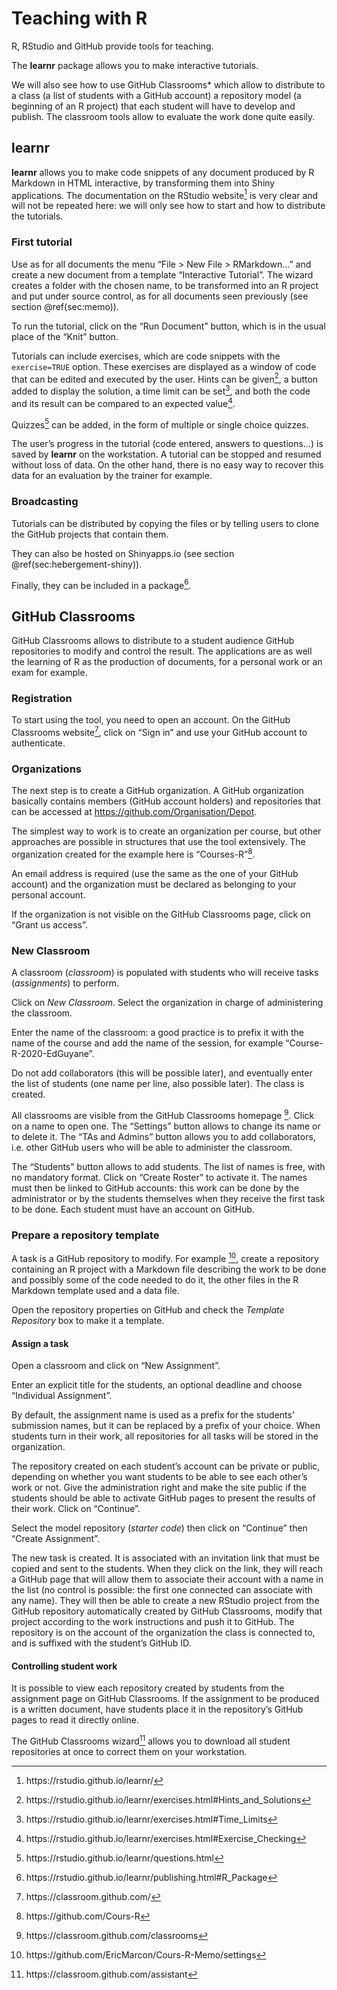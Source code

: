 # Teaching with R {#chap-enseigner}

\toc{1}

R, RStudio and GitHub provide tools for teaching.

The **learnr** package allows you to make interactive tutorials.

We will also see how to use GitHub Classrooms* which allow to distribute to a class (a list of students with a GitHub account) a repository model (a beginning of an R project) that each student will have to develop and publish.
The classroom tools allow to evaluate the work done quite easily.


## learnr

**learnr** allows you to make code snippets of any document produced by R Markdown in HTML interactive, by transforming them into Shiny applications.
The documentation on the RStudio website[^801] is very clear and will not be repeated here: we will only see how to start and how to distribute the tutorials.

[^801]: https://rstudio.github.io/learnr/

### First tutorial

Use as for all documents the menu "File > New File > RMarkdown..." and create a new document from a template "Interactive Tutorial".
The wizard creates a folder with the chosen name, to be transformed into an R project and put under source control, as for all documents seen previously (see section \@ref(sec:memo)).

To run the tutorial, click on the "Run Document" button, which is in the usual place of the "Knit" button.

Tutorials can include exercises, which are code snippets with the `exercise=TRUE` option.
These exercises are displayed as a window of code that can be edited and executed by the user.
Hints can be given[^802], a button added to display the solution, a time limit can be set[^803], and both the code and its result can be compared to an expected value[^804].

[^802]: https://rstudio.github.io/learnr/exercises.html#Hints_and_Solutions

[^803]: https://rstudio.github.io/learnr/exercises.html#Time_Limits

[^804]: https://rstudio.github.io/learnr/exercises.html#Exercise_Checking

Quizzes[^805] can be added, in the form of multiple or single choice quizzes.

[^805]: https://rstudio.github.io/learnr/questions.html

The user's progress in the tutorial (code entered, answers to questions...) is saved by **learnr** on the workstation.
A tutorial can be stopped and resumed without loss of data.
On the other hand, there is no easy way to recover this data for an evaluation by the trainer for example.


### Broadcasting

Tutorials can be distributed by copying the files or by telling users to clone the GitHub projects that contain them.

They can also be hosted on Shinyapps.io (see section \@ref(sec:hebergement-shiny)).

Finally, they can be included in a package[^806].

[^806]: https://rstudio.github.io/learnr/publishing.html#R_Package


## GitHub Classrooms

GitHub Classrooms allows to distribute to a student audience GitHub repositories to modify and control the result.
The applications are as well the learning of R as the production of documents, for a personal work or an exam for example.

### Registration

To start using the tool, you need to open an account.
On the GitHub Classrooms website[^807], click on "Sign in" and use your GitHub account to authenticate.

[^807]: https://classroom.github.com/


### Organizations

The next step is to create a GitHub organization.
A GitHub organization basically contains members (GitHub account holders) and repositories that can be accessed at <https://github.com/Organisation/Depot>.

The simplest way to work is to create an organization per course, but other approaches are possible in structures that use the tool extensively.
The organization created for the example here is "Courses-R"[^808].

[^808]: https://github.com/Cours-R

An email address is required (use the same as the one of your GitHub account) and the organization must be declared as belonging to your personal account.

If the organization is not visible on the GitHub Classrooms page, click on "Grant us access".


### New Classroom

A classroom (*classroom*) is populated with students who will receive tasks (*assignments*) to perform.

Click on *New Classroom*.
Select the organization in charge of administering the classroom.

Enter the name of the classroom: a good practice is to prefix it with the name of the course and add the name of the session, for example "Course-R-2020-EdGuyane".

Do not add collaborators (this will be possible later), and eventually enter the list of students (one name per line, also possible later).
The class is created.

All classrooms are visible from the GitHub Classrooms homepage [^809].
Click on a name to open one.
The "Settings" button allows to change its name or to delete it.
The "TAs and Admins" button allows you to add collaborators, i.e. other GitHub users who will be able to administer the classroom.

[^809]: https://classroom.github.com/classrooms

The "Students" button allows to add students.
The list of names is free, with no mandatory format.
Click on "Create Roster" to activate it.
The names must then be linked to GitHub accounts: this work can be done by the administrator or by the students themselves when they receive the first task to be done.
Each student must have an account on GitHub.


### Prepare a repository template

A task is a GitHub repository to modify.
For example [^810], create a repository containing an R project with a Markdown file describing the work to be done and possibly some of the code needed to do it, the other files in the R Markdown template used and a data file.

[^810]: https://github.com/EricMarcon/Cours-R-Memo/settings

Open the repository properties on GitHub and check the *Template Repository* box to make it a template.


#### Assign a task

Open a classroom and click on "New Assignment".

Enter an explicit title for the students, an optional deadline and choose "Individual Assignment".

By default, the assignment name is used as a prefix for the students' submission names, but it can be replaced by a prefix of your choice.
When students turn in their work, all repositories for all tasks will be stored in the organization.

The repository created on each student's account can be private or public, depending on whether you want students to be able to see each other's work or not.
Give the administration right and make the site public if the students should be able to activate GitHub pages to present the results of their work.
Click on "Continue".

Select the model repository (*starter code*) then click on "Continue" then "Create Assignment".

The new task is created.
It is associated with an invitation link that must be copied and sent to the students.
When they click on the link, they will reach a GitHub page that will allow them to associate their account with a name in the list (no control is possible: the first one connected can associate with any name).
They will then be able to create a new RStudio project from the GitHub repository automatically created by GitHub Classrooms, modify that project according to the work instructions and push it to GitHub.
The repository is on the account of the organization the class is connected to, and is suffixed with the student's GitHub ID.


#### Controlling student work

It is possible to view each repository created by students from the assignment page on GitHub Classrooms.
If the assignment to be produced is a written document, have students place it in the repository's GitHub pages to read it directly online.

The GitHub Classrooms wizard[^811] allows you to download all student repositories at once to correct them on your workstation.

[^811]: https://classroom.github.com/assistant
